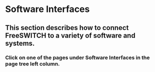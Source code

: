 
# Software Interfaces 

 

## This section describes how to connect FreeSWITCH to a variety of software and systems.

  
### Click on one of the pages under Software Interfaces in the page tree left column.

  

